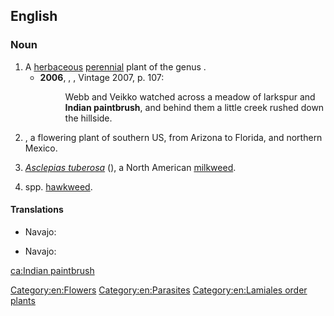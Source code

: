 ==English==
{{wikipedia}}

===Noun===
{{en-noun|-}}

# A [[herbaceous]] [[perennial]] plant of the genus {{taxlink|Castilleja|genus|noshow=1}}.
#* '''2006''', {{w|Thomas Pynchon}}, ''{{w|Against the Day}}'', Vintage 2007, p. 107:
#*: Webb and Veikko watched across a meadow of larkspur and '''Indian paintbrush''', and behind them a little creek rushed down the hillside.
# {{taxlink|Gaillardia pulchella|species|noshow=1}}, a flowering plant of southern US, from Arizona to Florida, and northern Mexico.
# ''[[Asclepias tuberosa]]'' ({{vern|butterfly weed}}), a North American [[milkweed]].
# {{taxlink|Hieracium|genus|noshow=1}} spp. [[hawkweed]].

====Translations====
{{trans-top|''Castilleja''}}
* Navajo: {{t|nv|dahiitį́hídą́ą́ʼtsoh}}
{{trans-mid}}
{{trans-bottom}}
{{trans-top|''Gaillardia pulchella''}}
* Navajo: {{t-needed|nv}}
{{trans-mid}}
{{trans-bottom}}

[[Category:en:Flowers]]
[[Category:en:Parasites]]
[[Category:en:Lamiales order plants]]

[[ca:Indian paintbrush]]